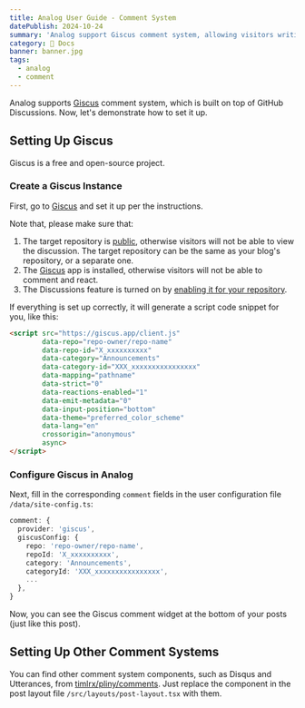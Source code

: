 ```yaml
---
title: Analog User Guide - Comment System
datePublish: 2024-10-24
summary: 'Analog support Giscus comment system, allowing visitors writing comments below your posts.'
category: 🌈 Docs
banner: banner.jpg
tags:
  - analog
  - comment
---
```


Analog supports [Giscus](https://giscus.app) comment system, which is built on top of GitHub Discussions.
Now, let's demonstrate how to set it up.

## Setting Up Giscus

Giscus is a free and open-source project.

### Create a Giscus Instance

First, go to [Giscus](https://giscus.app) and set it up per the instructions.

Note that, please make sure that:
1. The target repository is [public](https://docs.github.com/en/github/administering-a-repository/managing-repository-settings/setting-repository-visibility#making-a-repository-public), otherwise visitors will not be able to view the discussion. The target repository can be the same as your blog's repository, or a separate one.
2. The [Giscus](https://github.com/apps/giscus) app is installed, otherwise visitors will not be able to comment and react.
3. The Discussions feature is turned on by [enabling it for your repository](https://docs.github.com/en/github/administering-a-repository/managing-repository-settings/enabling-or-disabling-github-discussions-for-a-repository).

If everything is set up correctly, it will generate a script code snippet for you, like this:

```html
<script src="https://giscus.app/client.js"
        data-repo="repo-owner/repo-name"
        data-repo-id="X_xxxxxxxxxx"
        data-category="Announcements"
        data-category-id="XXX_xxxxxxxxxxxxxxxx"
        data-mapping="pathname"
        data-strict="0"
        data-reactions-enabled="1"
        data-emit-metadata="0"
        data-input-position="bottom"
        data-theme="preferred_color_scheme"
        data-lang="en"
        crossorigin="anonymous"
        async>
</script>
```

### Configure Giscus in Analog

Next, fill in the corresponding `comment` fields in the user configuration file `/data/site-config.ts`:

```typescript
comment: {
  provider: 'giscus',
  giscusConfig: {
    repo: 'repo-owner/repo-name',
    repoId: 'X_xxxxxxxxxx',
    category: 'Announcements',
    categoryId: 'XXX_xxxxxxxxxxxxxxxx',
    ...
  },
}
```

Now, you can see the Giscus comment widget at the bottom of your posts (just like this post).

## Setting Up Other Comment Systems

You can find other comment system components, such as Disqus and Utterances, from [timlrx/pliny/comments](https://github.com/timlrx/pliny/tree/main/packages/pliny/src/comments).
Just replace the component in the post layout file `/src/layouts/post-layout.tsx` with them.

